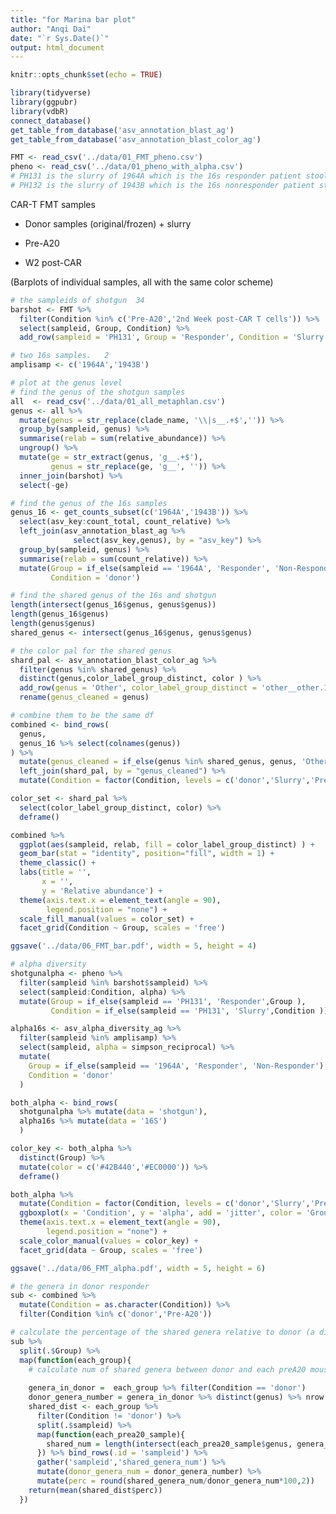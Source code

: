 ```yaml
---
title: "for Marina bar plot"
author: "Anqi Dai"
date: "`r Sys.Date()`"
output: html_document
---
```


```r
knitr::opts_chunk$set(echo = TRUE)
```

```r
library(tidyverse)
library(ggpubr)
library(vdbR)
connect_database()
get_table_from_database('asv_annotation_blast_ag')
get_table_from_database('asv_annotation_blast_color_ag')
```

```r
FMT <- read_csv('../data/01_FMT_pheno.csv')
pheno <- read_csv('../data/01_pheno_with_alpha.csv')
# PH131 is the slurry of 1964A which is the 16s responder patient stool that FMT to the mice
# PH132 is the slurry of 1943B which is the 16s nonresponder patient stool that FMT to the mice 
```
CAR-T FMT samples

- Donor samples (original/frozen) + slurry

- Pre-A20

- W2 post-CAR

(Barplots of individual samples, all with the same color scheme)

```r
# the sampleids of shotgun  34
barshot <- FMT %>% 
  filter(Condition %in% c('Pre-A20','2nd Week post-CAR T cells')) %>% 
  select(sampleid, Group, Condition) %>% 
  add_row(sampleid = 'PH131', Group = 'Responder', Condition = 'Slurry')

# two 16s samples.   2
amplisamp <- c('1964A','1943B')
```

```r
# plot at the genus level
# find the genus of the shotgun samples 
all  <- read_csv('../data/01_all_metaphlan.csv')
genus <- all %>% 
  mutate(genus = str_replace(clade_name, '\\|s__.+$','')) %>% 
  group_by(sampleid, genus) %>% 
  summarise(relab = sum(relative_abundance)) %>% 
  ungroup() %>% 
  mutate(ge = str_extract(genus, 'g__.+$'),
         genus = str_replace(ge, 'g__', '')) %>% 
  inner_join(barshot) %>% 
  select(-ge)

# find the genus of the 16s samples  
genus_16 <- get_counts_subset(c('1964A','1943B')) %>% 
  select(asv_key:count_total, count_relative) %>% 
  left_join(asv_annotation_blast_ag %>% 
              select(asv_key,genus), by = "asv_key") %>% 
  group_by(sampleid, genus) %>% 
  summarise(relab = sum(count_relative)) %>% 
  mutate(Group = if_else(sampleid == '1964A', 'Responder', 'Non-Responder'),
         Condition = 'donor')

# find the shared genus of the 16s and shotgun
length(intersect(genus_16$genus, genus$genus))
length(genus_16$genus)
length(genus$genus)
shared_genus <- intersect(genus_16$genus, genus$genus)

# the color pal for the shared genus
shard_pal <- asv_annotation_blast_color_ag %>% 
  filter(genus %in% shared_genus) %>% 
  distinct(genus,color_label_group_distinct, color ) %>% 
  add_row(genus = 'Other', color_label_group_distinct = 'other__other.164', color = '#BBBBBB') %>% 
  rename(genus_cleaned = genus)

# combine them to be the same df
combined <- bind_rows(
  genus,
  genus_16 %>% select(colnames(genus))
) %>% 
  mutate(genus_cleaned = if_else(genus %in% shared_genus, genus, 'Other')) %>% 
  left_join(shard_pal, by = "genus_cleaned") %>% 
  mutate(Condition = factor(Condition, levels = c('donor','Slurry','Pre-A20','2nd Week post-CAR T cells')))

color_set <- shard_pal %>% 
  select(color_label_group_distinct, color) %>% 
  deframe()
```

```r
combined %>% 
  ggplot(aes(sampleid, relab, fill = color_label_group_distinct) ) +
  geom_bar(stat = "identity", position="fill", width = 1) +
  theme_classic() +
  labs(title = '',
       x = '',
       y = 'Relative abundance') +
  theme(axis.text.x = element_text(angle = 90),
        legend.position = "none") +
  scale_fill_manual(values = color_set) +
  facet_grid(Condition ~ Group, scales = 'free') 

ggsave('../data/06_FMT_bar.pdf', width = 5, height = 4)
```

```r
# alpha diversity
shotgunalpha <- pheno %>% 
  filter(sampleid %in% barshot$sampleid) %>% 
  select(sampleid:Condition, alpha) %>% 
  mutate(Group = if_else(sampleid == 'PH131', 'Responder',Group ),
         Condition = if_else(sampleid == 'PH131', 'Slurry',Condition ))

alpha16s <- asv_alpha_diversity_ag %>% 
  filter(sampleid %in% amplisamp) %>% 
  select(sampleid, alpha = simpson_reciprocal) %>% 
  mutate(
    Group = if_else(sampleid == '1964A', 'Responder', 'Non-Responder'),
    Condition = 'donor'
  )

both_alpha <- bind_rows(
  shotgunalpha %>% mutate(data = 'shotgun'), 
  alpha16s %>% mutate(data = '16S')
  )

color_key <- both_alpha %>% 
  distinct(Group) %>% 
  mutate(color = c('#42B440','#EC0000')) %>% 
  deframe()

both_alpha %>% 
  mutate(Condition = factor(Condition, levels = c('donor','Slurry','Pre-A20','2nd Week post-CAR T cells'))) %>% 
  ggboxplot(x = 'Condition', y = 'alpha', add = 'jitter', color = 'Group') +
  theme(axis.text.x = element_text(angle = 90),
        legend.position = "none") + 
  scale_color_manual(values = color_key) +
  facet_grid(data ~ Group, scales = 'free')

ggsave('../data/06_FMT_alpha.pdf', width = 5, height = 6)
```
```r
# the genera in donor responder
sub <- combined %>% 
  mutate(Condition = as.character(Condition)) %>% 
  filter(Condition %in% c('donor','Pre-A20'))

# calculate the percentage of the shared genera relative to donor (a distribution)
sub %>% 
  split(.$Group) %>% 
  map(function(each_group){
    # calculate num of shared genera between donor and each preA20 mouse
    
    genera_in_donor =  each_group %>% filter(Condition == 'donor')
    donor_genera_number = genera_in_donor %>% distinct(genus) %>% nrow
    shared_dist <- each_group %>% 
      filter(Condition != 'donor') %>% 
      split(.$sampleid) %>% 
      map(function(each_prea20_sample){
        shared_num = length(intersect(each_prea20_sample$genus, genera_in_donor$genus))
      }) %>% bind_rows(.id = 'sampleid') %>% 
      gather('sampleid','shared_genera_num') %>% 
      mutate(donor_genera_num = donor_genera_number) %>% 
      mutate(perc = round(shared_genera_num/donor_genera_num*100,2))
    return(mean(shared_dist$perc))
  }) 
  
```

